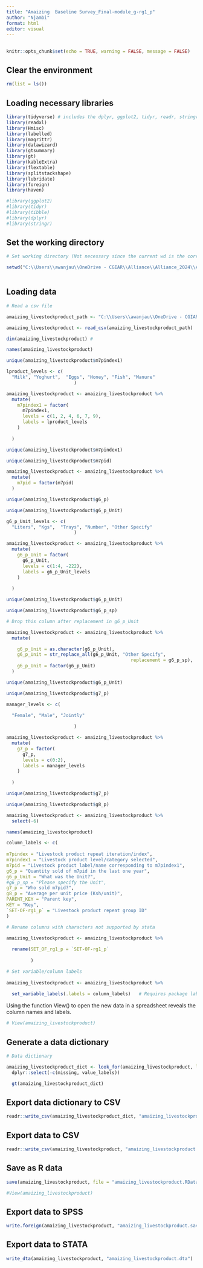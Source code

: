 ```yaml
---
title: "Amaizing  Baseline Survey_Final-module_g-rg1_p"
author: "Njambi"
format: html
editor: visual
---
```


## 

```r

knitr::opts_chunk$set(echo = TRUE, warning = FALSE, message = FALSE)
```

## Clear the environment

```r

rm(list = ls())

```

## Loading necessary libraries

```r

library(tidyverse) # includes the dplyr, ggplot2, tidyr, readr, stringr, forcats, tibble packages
library(readxl)
library(Hmisc)
library(labelled)
library(magrittr)
library(datawizard)
library(gtsummary)
library(gt)
library(kableExtra)
library(flextable)
library(splitstackshape)
library(lubridate)
library(foreign)
library(haven)

#library(ggplot2)
#library(tidyr)
#library(tibble)
#library(dplyr)
#library(stringr)

```

## Set the working directory

```r
# Set working directory (Not necessary since the current wd is the correct wd)

setwd("C:\\Users\\awanjau\\OneDrive - CGIAR\\Alliance\\Alliance_2024\\AMAZING\\AmazingBaselineDataCleaning\\Amaizing  Baseline Survey_Final-module_g-rg1_p")
      
```

## Loading data

```r
# Read a csv file

amaizing_livestockproduct_path <- "C:\\Users\\awanjau\\OneDrive - CGIAR\\Alliance\\Alliance_2024\\AMAZING\\aMaizingBaseline_Files\\Amaizing  Baseline Survey_Final-module_g-rg1_p.csv"

amaizing_livestockproduct <- read_csv(amaizing_livestockproduct_path)

dim(amaizing_livestockproduct) # 

```

```r

names(amaizing_livestockproduct)
```

```r
unique(amaizing_livestockproduct$m7pindex1)


```

```r

lproduct_levels <- c(
  "Milk", "Yoghurt",  "Eggs", "Honey", "Fish", "Manure"
                         )  

amaizing_livestockproduct <- amaizing_livestockproduct %>%
  mutate(
    m7pindex1 = factor(
      m7pindex1, 
      levels = c(1, 2, 4, 6, 7, 9), 
      labels = lproduct_levels
    )
  
  ) 

```

```r
unique(amaizing_livestockproduct$m7pindex1)


```

```r

unique(amaizing_livestockproduct$m7pid)

```

```r
amaizing_livestockproduct <- amaizing_livestockproduct %>%
  mutate(
    m7pid = factor(m7pid)
  )
```

```r
unique(amaizing_livestockproduct$g6_p)
```

```r
unique(amaizing_livestockproduct$g6_p_Unit)
```

```r

g6_p_Unit_levels <- c(
  "Liters", "Kgs",  "Trays", "Number", "Other Specify"
                         )  

amaizing_livestockproduct <- amaizing_livestockproduct %>%
  mutate(
    g6_p_Unit = factor(
      g6_p_Unit, 
      levels = c(1:4, -222), 
      labels = g6_p_Unit_levels
    )
  
  ) 

```

```r
unique(amaizing_livestockproduct$g6_p_Unit)
```

```r
unique(amaizing_livestockproduct$g6_p_sp)

# Drop this column after replacement in g6_p_Unit
```

```r
amaizing_livestockproduct <- amaizing_livestockproduct %>%
  mutate(

    g6_p_Unit = as.character(g6_p_Unit),
    g6_p_Unit = str_replace_all(g6_p_Unit, "Other Specify",
                                              replacement = g6_p_sp),
    g6_p_Unit = factor(g6_p_Unit)
  )
```

```r
unique(amaizing_livestockproduct$g6_p_Unit)
```

```r
unique(amaizing_livestockproduct$g7_p)
```

```r

manager_levels <- c(
  
  "Female", "Male", "Jointly"

                         )  

amaizing_livestockproduct <- amaizing_livestockproduct %>%
  mutate(
    g7_p = factor(
      g7_p, 
      levels = c(0:2), 
      labels = manager_levels
    )
  
  ) 

```

```r
unique(amaizing_livestockproduct$g7_p)
```

```r
unique(amaizing_livestockproduct$g8_p)
```

```r

amaizing_livestockproduct <- amaizing_livestockproduct %>%
  select(-6)

names(amaizing_livestockproduct)
```

```r

column_labels <- c(
 
m7pindex = "Livestock product repeat iteration/index",
m7pindex1 = "Livestock product level/category selected",
m7pid = "Livestock product label/name corresponding to m7pindex1",
g6_p = "Quantity sold of m7pid in the last one year",
g6_p_Unit = "What was the Unit?",
#g6_p_sp = "Please specify the Unit",
g7_p = "Who sold m7pid?",
g8_p = "Average per unit price (Ksh/unit)",
PARENT_KEY = "Parent key",
KEY = "Key",
`SET-OF-rg1_p` = "Livestock product repeat group ID"
)

```

```r

# Rename columns with characters not supported by stata

amaizing_livestockproduct <- amaizing_livestockproduct %>%
  
  rename(SET_OF_rg1_p = `SET-OF-rg1_p`
    
         )

```

```r
# Set variable/column labels
 
amaizing_livestockproduct <- amaizing_livestockproduct %>%
  
  set_variable_labels(.labels = column_labels)   # Requires package labelled
```

Using the function View() to open the new data in a spreadsheet reveals the column names and labels.

```r

# View(amaizing_livestockproduct)

```

## Generate a data dictionary

```r
# Data dictionary

amaizing_livestockproduct_dict <- look_for(amaizing_livestockproduct, labels = TRUE, values = TRUE) %>%
  dplyr::select(-c(missing, value_labels))

  gt(amaizing_livestockproduct_dict)

```

## Export data dictionary to CSV

```r

readr::write_csv(amaizing_livestockproduct_dict, "amaizing_livestockproduct_dict.csv")

```

## Export data to CSV

```r

readr::write_csv(amaizing_livestockproduct, "amaizing_livestockproduct.csv")

```

## Save as R data

```r

save(amaizing_livestockproduct, file = "amaizing_livestockproduct.RData")

#View(amaizing_livestockproduct)
```

## Export data to SPSS

```r

write.foreign(amaizing_livestockproduct, "amaizing_livestockproduct.sav", "amaizing_livestockproduct", package = "SPSS")

```

## Export data to STATA

```r

write_dta(amaizing_livestockproduct, "amaizing_livestockproduct.dta")

```
